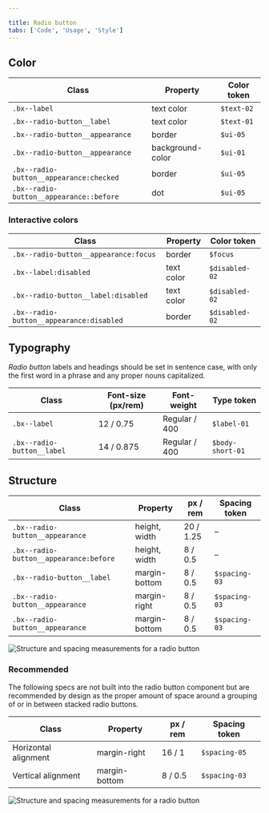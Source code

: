 ```yaml
---

title: Radio button
tabs: ['Code', 'Usage', 'Style']
---
```


## Color

| Class                                   | Property         | Color token |
| --------------------------------------- | ---------------- | ----------- |
| `.bx--label`                            | text color       | `$text-02`  |
| `.bx--radio-button__label`              | text color       | `$text-01`  |
| `.bx--radio-button__appearance`         | border           | `$ui-05`    |
| `.bx--radio-button__appearance`         | background-color | `$ui-01`    |
| `.bx--radio-button__appearance:checked` | border           | `$ui-05`    |
| `.bx--radio-button__appearance::before` | dot              | `$ui-05`    |

### Interactive colors

| Class                                    | Property         | Color token    |
| ---------------------------------------- | ---------------- | -------------- |
| `.bx--radio-button__appearance:focus`    | border           | `$focus`       |
| `.bx--label:disabled`                    | text color       | `$disabled-02` |
| `.bx--radio-button__label:disabled`      | text color       | `$disabled-02` |
| `.bx--radio-button__appearance:disabled` | border           | `$disabled-02` |

## Typography

_Radio button_ labels and headings should be set in sentence case, with only the first word in a phrase and any proper nouns capitalized.

| Class                      | Font-size (px/rem) | Font-weight     | Type token       |
| -------------------------- | ------------------ | --------------- | ---------------- |
| `.bx--label`               | 12 / 0.75          | Regular / 400   | `$label-01`      |
| `.bx--radio-button__label` | 14 / 0.875         | Regular / 400   | `$body-short-01` |

## Structure

| Class                                     | Property      | px / rem   | Spacing token |
| ----------------------------------------- | ------------- | ---------- | ------------- |
| `.bx--radio-button__appearance`           | height, width | 20 / 1.25  | –             |
| `.bx--radio-button__appearance:before`    | height, width | 8 / 0.5    | –             |            
| `.bx--radio-button__label`                | margin-bottom | 8 / 0.5    | `$spacing-03` |
| `.bx--radio-button__appearance`           | margin-right  | 8 / 0.5    | `$spacing-03` |
| `.bx--radio-button__appearance`           | margin-bottom | 8 / 0.5    | `$spacing-03` |



![Structure and spacing measurements for a radio button](images/radio-button-style-1.png)



### Recommended

The following specs are not built into the radio button component but are recommended by design as the proper amount of space around a grouping of or in between stacked radio buttons.

| Class                      | Property      | px / rem | Spacing token |
| -------------------------- | ------------- | -------- | ------------- |
| Horizontal alignment       | margin-right  | 16 / 1   | `$spacing-05` |
| Vertical alignment         | margin-bottom | 8 / 0.5  | `$spacing-03` |



![Structure and spacing measurements for a radio button](images/radio-button-style-2.png)


